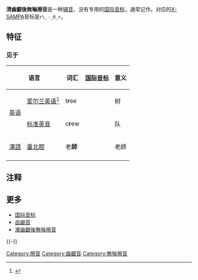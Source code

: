 {{Infobox IPA
|above=清齒齦後無噝擦音
|ipa number=151 414 402A 429
|ipa symbol=ɹ̠̊˔
|ipa symbol2=ɹ̝̊˗
|x-sampa=r\_-_0_r
}}
'''清齒齦後無噝擦音'''是一种[[辅音|辅音]]，没有专用的[[国际音标|国际音标]]，通常记作{{angbr IPA|ɹ̠̊˔}}。对应的[[X-SAMPA|X-SAMPA]]音标是<code>r\_-_0_r</code>。

==特征==
{{fricative}}
{{postalveolar}}
{{voiceless}}
{{oral}}
{{central articulation}}
{{pulmonic}}

===见于===
{| class="wikitable"
!colspan=2| 语言
! 词汇
! [[国际音标|国际音标]]
! 意义
! 注释
|-
|rowspan=2| [[英语|英语]]
| [[爱尔兰英语|爱尔兰英语]]<ref name="ireland">{{cite web|title=Irish English and Ulster English|page=3 |url= http://ifla.uni-stuttgart.de/institut/mitarbeiter/jilka/teaching/dialectology/d9_Ireland.pdf | publisher = Uni Stuttgart | archiveurl = https://web.archive.org/web/20140421050911/http://ifla.uni-stuttgart.de/institut/mitarbeiter/jilka/teaching/dialectology/d9_Ireland.pdf |archivedate=21 April 2014}}</ref>
| t'''r'''ee
| {{IPA|[tɹ̠̊˔iː]}}
| 树
|{{IPA|/r/}}在音节首的{{IPA|/t/}}后的同位异音，除非它们在同一个音节的{{IPA|/s/}}之后。<ref name="ireland"/>参见[[英语音系|英语音系]]
|-
| [[标准英音|标准英音]]{{sfnp|Roach|2004|pp=240–241}}
|c'''r'''ew
| {{IPA|[kɹ̠̊˔ʊu̯]}}
|队
|清化程度低。{{IPA|/r/}}在音节首强塞音{{IPA|/p, k/}}后的同位异音，除非它们在同一个音节的{{IPA|/s/}}之后。{{sfnp|Roach|2004|p=240}}参见[[英语音系|英语音系]]
|-
| [[漢語|漢語]]
| [[中華民國國語|臺北腔]]
| 老'''師'''
| {{IPA|[ɾɐo̞˨˩ɹ̠̊˔ɨː˨]}}
| 老師
| [[普通話|普通話]]等於{{IPA|/ʂ/}}
|-
|}

==注释==
{{reflist|30em}}

==更多==
*[[国际音标|国际音标]]
*[[齿龈音|齿龈音]]
*[[濁齒齦後無噝擦音|濁齒齦後無噝擦音]]
{{-}}
{{Consonants}}

[[Category:擦音|Category:擦音]]
[[Category:齒齦音|Category:齒齦音]]
[[Category:無噝擦音|Category:無噝擦音]]